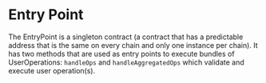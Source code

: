 # Entry Point

The EntryPoint is a singleton contract (a contract that has a predictable address that is the same on every chain and only one instance per chain).
It has two methods that are used as entry points to execute bundles of UserOperations: `handleOps` and `handleAggregatedOps` which validate and execute user operation(s).
